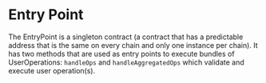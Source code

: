 # Entry Point

The EntryPoint is a singleton contract (a contract that has a predictable address that is the same on every chain and only one instance per chain).
It has two methods that are used as entry points to execute bundles of UserOperations: `handleOps` and `handleAggregatedOps` which validate and execute user operation(s).
